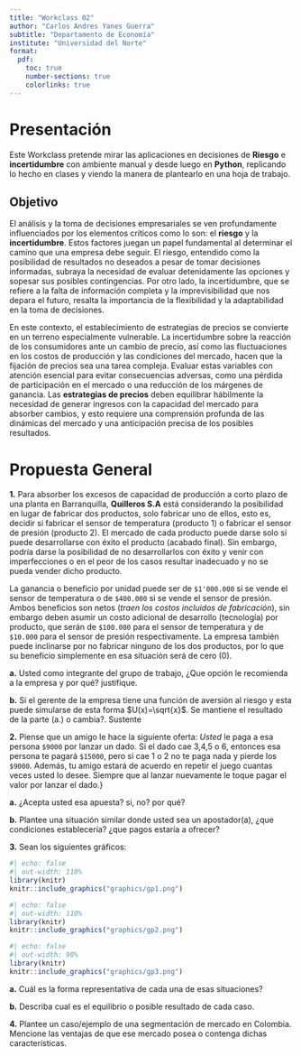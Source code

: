 ```yaml
---
title: "Workclass 02"
author: "Carlos Andres Yanes Guerra"
subtitle: "Departamento de Economía"
institute: "Universidad del Norte"
format:
  pdf:
    toc: true
    number-sections: true
    colorlinks: true
---
```


# Presentación

Este Workclass pretende mirar las aplicaciones en decisiones de **Riesgo** e **incertidumbre** con ambiente manual y desde luego en **Python**, replicando lo hecho en clases y viendo la manera de plantearlo en una hoja de trabajo.

## Objetivo

El análisis y la toma de decisiones empresariales se ven profundamente influenciados por los elementos críticos como lo son: el **riesgo** y la **incertidumbre**. Estos factores juegan un papel fundamental al determinar el camino que una empresa debe seguir. El riesgo, entendido como la posibilidad de resultados no deseados a pesar de tomar decisiones informadas, subraya la necesidad de evaluar detenidamente las opciones y sopesar sus posibles contingencias. Por otro lado, la incertidumbre, que se refiere a la falta de información completa y la imprevisibilidad que nos depara el futuro, resalta la importancia de la flexibilidad y la adaptabilidad en la toma de decisiones.

En este contexto, el establecimiento de estrategias de precios se convierte en un terreno especialmente vulnerable. La incertidumbre sobre la reacción de los consumidores ante un cambio de precio, así como las fluctuaciones en los costos de producción y las condiciones del mercado, hacen que la fijación de precios sea una tarea compleja. Evaluar estas variables con atención esencial para evitar consecuencias adversas, como una pérdida de participación en el mercado o una reducción de los márgenes de ganancia. Las **estrategias de precios** deben equilibrar hábilmente la necesidad de generar ingresos con la capacidad del mercado para absorber cambios, y esto requiere una comprensión profunda de las dinámicas del mercado y una anticipación precisa de los posibles resultados.

# Propuesta General

**1.** Para absorber los excesos de capacidad de producción a corto plazo de una planta en Barranquilla, **Quilleros S.A** está considerando la posibilidad en lugar de fabricar dos productos, solo fabricar uno de ellos, esto es, decidir si fabricar el sensor de temperatura (producto 1) o fabricar el sensor de presión (producto 2). El mercado de cada producto puede darse solo si puede desarrollarse con éxito el producto (acabado final). Sin embargo, podría darse la posibilidad de no desarrollarlos con éxito y venir con imperfecciones o en el peor de los casos resultar inadecuado y no se pueda vender dicho producto.

La ganancia o beneficio por unidad puede ser de `$1'000.000` si se vende el sensor de temperatura o de `$400.000` si se vende el sensor de presión. Ambos beneficios son netos (*traen los costos incluidos de fabricación*), sin embargo deben asumir un costo adicional de desarrollo (tecnología) por producto, que serán de `$100.000` para el sensor de temperatura y de `$10.000` para el sensor de presión respectivamente. La empresa también puede inclinarse por no fabricar ninguno de los dos productos, por lo que su beneficio simplemente en esa situación será de cero (0). 

**a.** Usted como integrante del grupo de trabajo, ¿Que opción le recomienda a la empresa y por qué? justifique.

**b.** Si el gerente de la empresa tiene una función de aversión al riesgo y esta puede simularse de esta forma $U(x)=\sqrt{x}$. Se mantiene el resultado de la parte (a.) o cambia?. Sustente
    
**2.** Piense que un amigo le hace la siguiente oferta: *Usted* le paga a esa persona `$9000` por lanzar un dado. Si el dado cae 3,4,5 o 6, entonces esa persona te pagará `$15000`, pero si cae 1 o 2 no te paga nada y pierde los `$9000`. Además, tu amigo estará de acuerdo en repetir el juego cuantas veces usted lo desee. Siempre que al lanzar nuevamente le toque pagar el valor por lanzar el dado.}

**a.** ¿Acepta usted esa apuesta? si, no? por qué? 

**b.** Plantee una situación similar donde usted sea un apostador(a), ¿que condiciones establecería? ¿que pagos estaría a ofrecer?

**3.** Sean los siguientes gráficos:

```r
#| echo: false
#| out-width: 110% 
library(knitr)
knitr::include_graphics("graphics/gp1.png")
```

```r
#| echo: false
#| out-width: 110% 
library(knitr)
knitr::include_graphics("graphics/gp2.png")
```

```r
#| echo: false
#| out-width: 90% 
library(knitr)
knitr::include_graphics("graphics/gp3.png")
```

**a.** Cuál es la forma representativa de cada una de esas situaciones?

**b.** Describa cual es el equilibrio o posible resultado de cada caso.

**4.** Plantee un caso/ejemplo de una segmentación de mercado en Colombia. Mencione las ventajas de que ese mercado posea o contenga dichas características.
